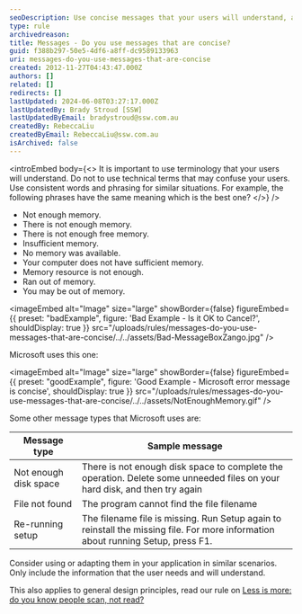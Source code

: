 ```yaml
---
seoDescription: Use concise messages that your users will understand, avoiding technical terms that may confuse them.
type: rule
archivedreason:
title: Messages - Do you use messages that are concise?
guid: f388b297-50e5-4df6-a8ff-dc9589133963
uri: messages-do-you-use-messages-that-are-concise
created: 2012-11-27T04:43:47.000Z
authors: []
related: []
redirects: []
lastUpdated: 2024-06-08T03:27:17.000Z
lastUpdatedBy: Brady Stroud [SSW]
lastUpdatedByEmail: bradystroud@ssw.com.au
createdBy: RebeccaLiu
createdByEmail: RebeccaLiu@ssw.com.au
isArchived: false
---
```


<introEmbed
  body={<>
It is important to use terminology that your users will understand. Do not to use technical terms that may confuse your users. Use consistent words and phrasing for similar situations. For example, the following phrases have the same meaning which is the best one?
  </>}
/>
- Not enough memory.
- There is not enough memory.
- There is not enough free memory.
- Insufficient memory.
- No memory was available.
- Your computer does not have sufficient memory.
- Memory resource is not enough.
- Ran out of memory.
- You may be out of memory.

<imageEmbed
  alt="Image"
  size="large"
  showBorder={false}
  figureEmbed={{
    preset: "badExample",
    figure: 'Bad Example - Is it OK to Cancel?',
    shouldDisplay: true
  }}
  src="/uploads/rules/messages-do-you-use-messages-that-are-concise/../../assets/Bad-MessageBoxZango.jpg"
/>

Microsoft uses this one:

<imageEmbed
  alt="Image"
  size="large"
  showBorder={false}
  figureEmbed={{
    preset: "goodExample",
    figure: 'Good Example - Microsoft error message is concise',
    shouldDisplay: true
  }}
  src="/uploads/rules/messages-do-you-use-messages-that-are-concise/../../assets/NotEnoughMemory.gif"
/>

Some other message types that Microsoft uses are:

| Message type          | Sample message                                                                                                                   |
| --------------------- | -------------------------------------------------------------------------------------------------------------------------------- |
| Not enough disk space | There is not enough disk space to complete the operation. Delete some unneeded files on your hard disk, and then try again       |
| File not found        | The program cannot find the file filename                                                                                        |
| Re-running setup      | The filename file is missing. Run Setup again to reinstall the missing file. For more information about running Setup, press F1. |

Consider using or adapting them in your application in similar scenarios. Only include the information that the user needs and will understand.

This also applies to general design principles, read our rule on [Less is more: do you know people scan, not read?](/less-is-more-do-you-know-people-scan-not-read)
